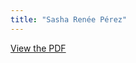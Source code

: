 ```yaml
---
title: "Sasha Renée Pérez"
---
```


[View the PDF](../files/pdfs/role_profiles/district_25profile.pdf)